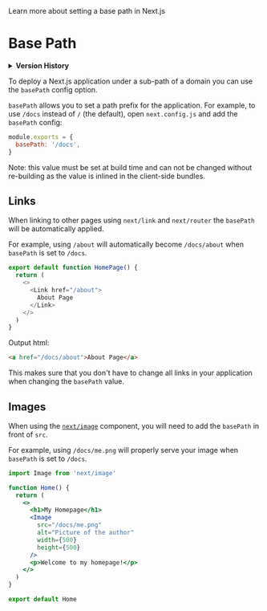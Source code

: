 <PageMeta>
   Learn more about setting a base path in Next.js
</PageMeta>

# Base Path

<details>
  <summary><b>Version History</b></summary>

| Version  | Changes          |
| -------- | ---------------- |
| `v9.5.0` | Base Path added. |

</details>

To deploy a Next.js application under a sub-path of a domain you can use the `basePath` config option.

`basePath` allows you to set a path prefix for the application. For example, to use `/docs` instead of `/` (the default), open `next.config.js` and add the `basePath` config:

```js
module.exports = {
  basePath: '/docs',
}
```

Note: this value must be set at build time and can not be changed without re-building as the value is inlined in the client-side bundles.

## Links

When linking to other pages using `next/link` and `next/router` the `basePath` will be automatically applied.

For example, using `/about` will automatically become `/docs/about` when `basePath` is set to `/docs`.

```js
export default function HomePage() {
  return (
    <>
      <Link href="/about">
        About Page
      </Link>
    </>
  )
}
```

Output html:

```html
<a href="/docs/about">About Page</a>
```

This makes sure that you don't have to change all links in your application when changing the `basePath` value.

## Images

When using the [`next/image`](/docs/api-reference/next/image.md) component, you will need to add the `basePath` in front of `src`.

For example, using `/docs/me.png` will properly serve your image when `basePath` is set to `/docs`.

```jsx
import Image from 'next/image'

function Home() {
  return (
    <>
      <h1>My Homepage</h1>
      <Image
        src="/docs/me.png"
        alt="Picture of the author"
        width={500}
        height={500}
      />
      <p>Welcome to my homepage!</p>
    </>
  )
}

export default Home
```

